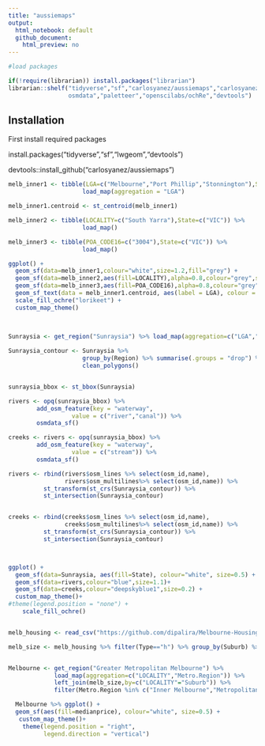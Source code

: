 ```yaml
---
title: "aussiemaps"
output:
  html_notebook: default
  github_document:
    html_preview: no
---
```


```r
#load packages

if(!require(librarian)) install.packages("librarian")
librarian::shelf("tidyverse","sf","carlosyanez/aussiemaps","carlosyanez/customthemes","
                 osmdata","paletteer","openscilabs/ochRe","devtools")


```


## Installation

First install required packages

install.packages("tidyverse","sf","lwgeom","devtools")

devtools::install_github("carlosyanez/aussiemaps")


```r

melb_inner1 <- tibble(LGA=c("Melbourne","Port Phillip","Stonnington"),State=rep("VIC",3)) %>% 
                     load_map(aggregation = "LGA") 

melb_inner1.centroid <- st_centroid(melb_inner1)

melb_inner2 <- tibble(LOCALITY=c("South Yarra"),State=c("VIC")) %>% 
                     load_map()

melb_inner3 <- tibble(POA_CODE16=c("3004"),State=c("VIC")) %>% 
                     load_map()

ggplot() + 
  geom_sf(data=melb_inner1,colour="white",size=1.2,fill="grey") +
  geom_sf(data=melb_inner2,aes(fill=LOCALITY),alpha=0.8,colour="grey",size=0.8) +
  geom_sf(data=melb_inner3,aes(fill=POA_CODE16),alpha=0.8,colour="grey",size=0.8) +
  geom_sf_text(data = melb_inner1.centroid, aes(label = LGA), colour = "blue") +
  scale_fill_ochre("lorikeet") +
  custom_map_theme() 
 
  

```



```r
Sunraysia <- get_region("Sunraysia") %>% load_map(aggregation=c("LGA","State","Region"))

Sunraysia_contour <- Sunraysia %>% 
                     group_by(Region) %>% summarise(.groups = "drop") %>%
                     clean_polygons()


sunraysia_bbox <- st_bbox(Sunraysia)

rivers <- opq(sunraysia_bbox) %>%
        add_osm_feature(key = "waterway",
                  value = c("river","canal")) %>%
        osmdata_sf()

creeks <- rivers <- opq(sunraysia_bbox) %>%
        add_osm_feature(key = "waterway",
                  value = c("stream")) %>%
        osmdata_sf()

rivers <- rbind(rivers$osm_lines %>% select(osm_id,name),
                rivers$osm_multilines%>% select(osm_id,name)) %>%
          st_transform(st_crs(Sunraysia_contour)) %>%
          st_intersection(Sunraysia_contour)


creeks <- rbind(creeks$osm_lines %>% select(osm_id,name),
                creeks$osm_multilines%>% select(osm_id,name)) %>%
          st_transform(st_crs(Sunraysia_contour)) %>%
          st_intersection(Sunraysia_contour)



ggplot() + 
  geom_sf(data=Sunraysia, aes(fill=State), colour="white", size=0.5) +
  geom_sf(data=rivers,colour="blue",size=1.1)+
  geom_sf(data=creeks,colour="deepskyblue1",size=0.2) +
  custom_map_theme()+
#theme(legend.position = "none") +
    scale_fill_ochre() 



```

```r

melb_housing <- read_csv("https://github.com/dipalira/Melbourne-Housing-Data-Kaggle/raw/master/Data/Melbourne_housing_FULL.csv")

melb_size <- melb_housing %>% filter(Type=="h") %>% group_by(Suburb) %>% summarise(medianprice=median(Price,na.rm=TRUE),.groups="drop")


Melbourne <- get_region("Greater Metropolitan Melbourne") %>% 
             load_map(aggregation=c("LOCALITY","Metro.Region")) %>%
             left_join(melb_size,by=c("LOCALITY"="Suburb")) %>%
             filter(Metro.Region %in% c("Inner Melbourne","Metropolitan Melbourne"))

  Melbourne %>% ggplot() + 
  geom_sf(aes(fill=medianprice), colour="white", size=0.5) +
   custom_map_theme()+
    theme(legend.position = "right",
          legend.direction = "vertical")



```


